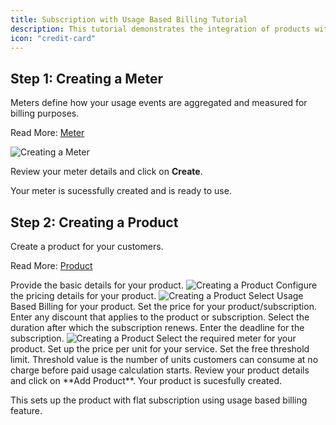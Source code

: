 ```yaml
---
title: Subscription with Usage Based Billing Tutorial
description: This tutorial demonstrates the integration of products with flat subscription with Usage Based Billing.
icon: "credit-card"
---
```


## Step 1: Creating a Meter 
Meters define how your usage events are aggregated and measured for billing purposes.

Read More: [Meter](https://docs.dodopayments.com/developer-resources/usage-based-billing-guide#creating-a-meter)

<Frame>
    <img src="/images/guides/subscription-with-usage-based-billing/meter.png" alt="Creating a Meter" />
</Frame>


Review your meter details and click on **Create**.

<Check>
Your meter is sucessfully created and is ready to use.
</Check>



## Step 2: Creating a Product
Create a product for your customers.

Read More: [Product](https://docs.dodopayments.com/)

<Steps>
<Step title="Configure Product Details">
Provide the basic details for your product.

<Frame>
    <img src="/images/guides/subscription-with-usage-based-billing/product-1.png" alt="Creating a Product" />
</Frame>
</Step>

<Step title="Configure Product Pricing Details">
Configure the pricing details for your product. 

<Steps>

<Step title="Setup Usage Based Billing">
  <Frame>
    <img src="/images/guides/subscription-with-usage-based-billing/product-2.png" alt="Creating a Product" />
  </Frame>

  <ParamField body="Pricing Type"  required>
    Select Usage Based Billing for your product.
  </ParamField>

  <ParamField path="Price" required>
    Set the price for your product/subscription.

  </ParamField>

  <ParamField path="Discount Applicable">
    Enter any discount that applies to the product or subscription.

  </ParamField>

  <ParamField path="Repeat Payment Every">
    Select the duration after which the subscription renews.

  </ParamField>

 <ParamField path="Subscription Period">
    Enter the deadline for the subscription.

  </ParamField>
</Step>

<Step>
  <Frame>
    <img src="/images/guides/subscription-with-usage-based-billing/product-3.png" alt="Creating a Product" />
  </Frame>

  <ParamField body="Associated Meters"  required>
    Select the required meter for your product.
  </ParamField>

  <ParamField body="Price Per Unit"  required>
    Set up the price per unit for your service.
  </ParamField>

  <ParamField body="Free Threshold"  required>
    Set the free threshold limit.
  </ParamField>

  <Note>
    Threshold value is the number of units customers can consume at no charge before paid usage calculation starts.
  </Note>
</Step>

<Step title="Create Product">
Review your product details and click on **Add Product**.

<Check>
Your product is sucesfully created.
</Check>
</Step>
</Steps>

</Step>
</Steps>

This sets up the product with flat subscription using usage based billing feature. 